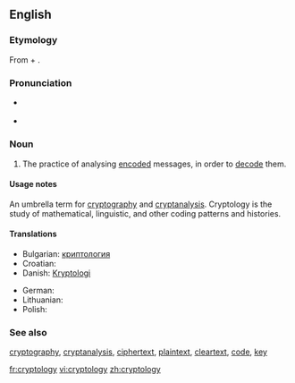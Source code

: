 ==English==

===Etymology===
From {{etyl|grc|en}} {{term|κρυπτός||hidden|tr=kryptós|lang=grc|sc=polytonic}} + {{term|λόγος||word|tr=logos|lang=grc|sc=polytonic}}.

===Pronunciation===
* {{a|UK}} {{IPA|/krɪpˈtɒl.ə.dʒi/}}
* {{a|US}} {{IPA|/krɪpˈtɑ.lə.dʒi/}}

===Noun===
{{en-noun|-}}

# The practice of analysing [[encode|encoded]] messages, in order to [[decode]] them.

====Usage notes====
An umbrella term for [[cryptography]] and [[cryptanalysis]]. Cryptology is the study of mathematical, linguistic, and other coding patterns and histories.

====Translations====
{{top}}
* Bulgarian: [[криптология]] {{f}}
* Croatian: {{t-|hr|kriptologija|f}}
* Danish: [[Kryptologi]]
{{mid}}
* German: {{t-|de|Kryptologie|f}}
* Lithuanian: {{t-|lt|kriptologija|f|xs=Lithuanian}}
* Polish: {{t-|pl|kryptologia|f}}
{{bottom}}

===See also===
[[cryptography]], [[cryptanalysis]], [[ciphertext]], [[plaintext]], [[cleartext]], [[code]], [[key]]

[[fr:cryptology]]
[[vi:cryptology]]
[[zh:cryptology]]